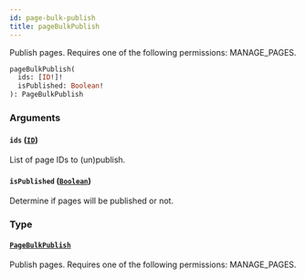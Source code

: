 ```yaml
---
id: page-bulk-publish
title: pageBulkPublish
---
```



Publish pages. Requires one of the following permissions: MANAGE_PAGES.

```graphql
pageBulkPublish(
  ids: [ID!]!
  isPublished: Boolean!
): PageBulkPublish
```


### Arguments

#### `ids` ([`ID`](../../../developer/api-reference/scalars/id))

List of page IDs to (un)publish.


#### `isPublished` ([`Boolean`](../../../developer/api-reference/scalars/boolean))

Determine if pages will be published or not.


### Type

#### [`PageBulkPublish`](../../../developer/api-reference/objects/page-bulk-publish) 

Publish pages. Requires one of the following permissions: MANAGE_PAGES.




